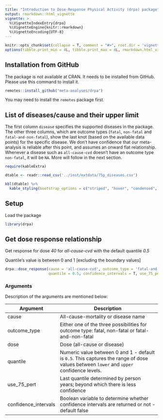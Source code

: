 ```yaml
---
title: "Introduction to Dose-Response Physical Activity (drpa) package"
output: rmarkdown::html_vignette
vignette: >
  %\VignetteIndexEntry{drpa}
  %\VignetteEngine{knitr::rmarkdown}
  %\VignetteEncoding{UTF-8}
---
```


```r
knitr::opts_chunk$set(collapse = T, comment = "#>", root.dir = 'vignettes')
options(tibble.print_min = 4L, tibble.print_max = 4L, rmarkdown.html_vignette.check_title = FALSE)
```

## Installation from GitHub

The package is not available at CRAN. It needs to be installed from GitHub. Please use this command to install it.

```r
remotes::install_github("meta-analyses/drpa")
```

You may need to install the `remotes` package first.

## List of diseases/cause and their upper limit

The first column `disease` specifies the supported diseases in the package. The other three columns, which are outcome types (`fatal`, `non-fatal` and `fatal-and-non-fatal`), show the last knot (based on the available data points) for the specific disease. We don't have confidence that our meta-analysis is reliable after this point, and assumes an onward flat relationship. Whenever a disease such as `all-cause-cvd` doesn't have an outcome type `non-fatal`, it will be `NA`. More will follow in the next section.

```r

require(kableExtra)

dtable <- readr::read_csv('../inst/extdata/75p_diseases.csv')

kbl(dtable) %>%
  kable_styling(bootstrap_options = c("striped", "hover", "condensed", "responsive"))

```

## Setup

Load the package

```r
library(drpa)
```

## Get dose response relationship

Get response for dose *40* for *all-cause-cvd* with the default quantile *0.5*

Quantile's value is between 0 and 1 [excluding the boundary values]

```r

drpa::dose_response(cause = 'all-cause-cvd', outcome_type = 'fatal-and-non-fatal', dose = 40, 
                    quantile = 0.5, confidence_intervals = T, use_75_pert = T)


```

### Arguments

Description of the arguments are mentioned below:

+----------------------+-----------------------------------------------------------------------------------------------------------------------------------------+
| Argument             | Description                                                                                                                             |
+======================+=========================================================================================================================================+
| cause                | All-cause-mortality or disease name                                                                                                     |
+----------------------+-----------------------------------------------------------------------------------------------------------------------------------------+
| outcome_type         | Either one of the three possibilities for outcome type: fatal, non-fatal or fatal-and-non-fatal                                         |
+----------------------+-----------------------------------------------------------------------------------------------------------------------------------------+
| dose                 | Dose (all-cause or disease)                                                                                                             |
+----------------------+-----------------------------------------------------------------------------------------------------------------------------------------+
| quantile             | Numeric value between 0 and 1 - default is `0.5`. This captures the range of dose values between `lower` and `upper` confidence levels. |
+----------------------+-----------------------------------------------------------------------------------------------------------------------------------------+
| use_75_pert          | Last quantile determined by person years; beyond which there is less confidence                                                         |
+----------------------+-----------------------------------------------------------------------------------------------------------------------------------------+
| confidence_intervals | Boolean variable to determine whether confidence intervals are returned or not - default false                                          |
+----------------------+-----------------------------------------------------------------------------------------------------------------------------------------+
